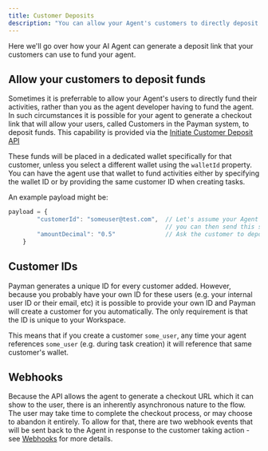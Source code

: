 ```yaml
---
title: Customer Deposits
description: "You can allow your Agent's customers to directly deposit funds"
---
```


Here we'll go over how your AI Agent can generate a deposit link that your customers can use to fund your agent.

## Allow your customers to deposit funds

Sometimes it is preferrable to allow your Agent's users to directly fund their activities, rather than you as the
agent developer having to fund the agent.  In such circumstances it is possible for your agent
to generate a checkout link that will allow your users, called Customers in the Payman system, to deposit funds.
This capability is provided via the [Initiate Customer Deposit API](/api-reference/endpoint/initiate-customer-deposit)

These funds will be placed in a dedicated wallet specifically for that customer, unless you select a different wallet using the `walletId` property.  
You can have the agent use that wallet to fund activities either by specifying the wallet ID or by providing the same customer ID
when creating tasks.

An example payload might be:

```js
payload = {
        "customerId": "someuser@test.com",  // Let's assume your Agent system stores users unique by email address, 
                                            // you can then send this same value when creating a task to use these deposited funds
        "amountDecimal": "0.5"              // Ask the customer to deposit 0.5 USDC - note Payman fees will be deducted from this so actual amount received will be slightly less
    }
```

## Customer IDs

Payman generates a unique ID for every customer added.  However, because you probably have your own ID for these
users (e.g. your internal user ID or their email, etc) it is possible to provide your own ID and Payman 
will create a customer for you automatically.  The only requirement is that the ID is unique to your Workspace.

This means that if you create a customer `some_user`, any time your agent references `some_user` (e.g. during task creation)
it will reference that same customer's wallet.

## Webhooks

Because the API allows the agent to generate a checkout URL which it can show to the user, there is an inherently
asynchronous nature to the flow.  The user may take time to complete the checkout process, or may choose to 
abandon it entirely.  To allow for that, there are two webhook events that will be sent back to the Agent
in response to the customer taking action - see [Webhooks](/webhook/retrieving-Responses) for more details.